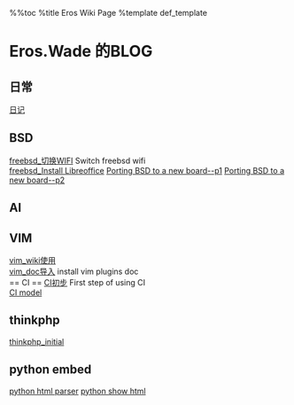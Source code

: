 %%toc
%title Eros Wiki Page
%template def_template

= Eros.Wade 的BLOG =
== 日常 ==
[[diary/diary|日记]]
== BSD ==
[[freebsd_切换WIFI]] Switch freebsd wifi <br>
[[freebsd_Install Libreoffice]]
[[Porting BSD to a new board--p1]]
[[Porting BSD to a new board--p2]]
== AI ==
== VIM ==
[[vim_wiki使用]]<br>
[[vim_doc导入]] install vim plugins doc<br>
== CI ==
[[CI初步]]  First step of using CI <br>
[[CI model]]
== thinkphp == 
[[thinkphp_initial]]
== python embed ==
[[python html parser]]
[[python show html]]
